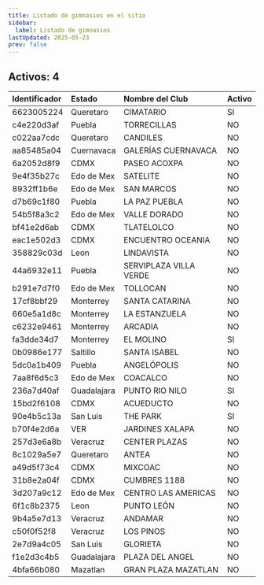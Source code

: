 ```yaml
---
title: Listado de gimnasios en el sitio
sidebar:
  label: Listado de gimnasios
lastUpdated: 2025-05-23
prev: false
---
```


## Activos: 4


| Identificador   | Estado      | Nombre del Club        | Activo |
|:----------------|:------------|:-----------------------|:-------|
| 6623005224      | Queretaro   | CIMATARIO              | SI     |
| c4e220d3af      | Puebla      | TORRECILLAS            | NO     |
| c022aa7cdc      | Queretaro   | CANDILES               | NO     |
| aa85485a04      | Cuernavaca  | GALERÍAS CUERNAVACA    | NO     |
| 6a2052d8f9      | CDMX        | PASEO ACOXPA           | NO     |
| 9e4f35b27c      | Edo de Mex  | SATELITE               | NO     |
| 8932ff1b6e      | Edo de Mex  | SAN MARCOS             | NO     |
| d7b69c1f80      | Puebla      | LA PAZ PUEBLA          | NO     |
| 54b5f8a3c2      | Edo de Mex  | VALLE DORADO           | NO     |
| bf41e2d6ab      | CDMX        | TLATELOLCO             | NO     |
| eac1e502d3      | CDMX        | ENCUENTRO OCEANIA      | NO     |
| 358829c03d      | Leon        | LINDAVISTA             | NO     |
| 44a6932e11      | Puebla      | SERVIPLAZA VILLA VERDE | NO     |
| b291e7d7f0      | Edo de Mex  | TOLLOCAN               | NO     |
| 17cf8bbf29      | Monterrey   | SANTA CATARINA         | NO     |
| 660e5a1d8c      | Monterrey   | LA ESTANZUELA          | NO     |
| c6232e9461      | Monterrey   | ARCADIA                | NO     |
| fa3dde34d7      | Monterrey   | EL MOLINO              | SI     |
| 0b0986e177      | Saltillo    | SANTA ISABEL           | NO     |
| 5dc0a1b409      | Puebla      | ANGELÓPOLIS            | NO     |
| 7aa8f6d5c3      | Edo de Mex  | COACALCO               | NO     |
| 236a7d40af      | Guadalajara | PUNTO RIO NILO         | SI     |
| 15bd2f6108      | CDMX        | ACUEDUCTO              | NO     |
| 90e4b5c13a      | San Luis    | THE PARK               | SI     |
| b70f4e2d6a      | VER         | JARDINES XALAPA        | NO     |
| 257d3e6a8b      | Veracruz    | CENTER PLAZAS          | NO     |
| 8c1029a5e7      | Queretaro   | ANTEA                  | NO     |
| a49d5f73c4      | CDMX        | MIXCOAC                | NO     |
| 31b8e2a04f      | CDMX        | CUMBRES 1188           | NO     |
| 3d207a9c12      | Edo de Mex  | CENTRO LAS AMERICAS    | NO     |
| 6f1c8b2375      | Leon        | PUNTO LEÓN             | NO     |
| 9b4a5e7d13      | Veracruz    | ANDAMAR                | NO     |
| c50f0f52f8      | Veracruz    | LOS PINOS              | NO     |
| 2e7d9a4c05      | San Luis    | GLORIETA               | NO     |
| f1e2d3c4b5      | Guadalajara | PLAZA DEL ANGEL        | NO     |
| 4bfa66b080      | Mazatlan    | GRAN PLAZA MAZATLAN    | NO     |
